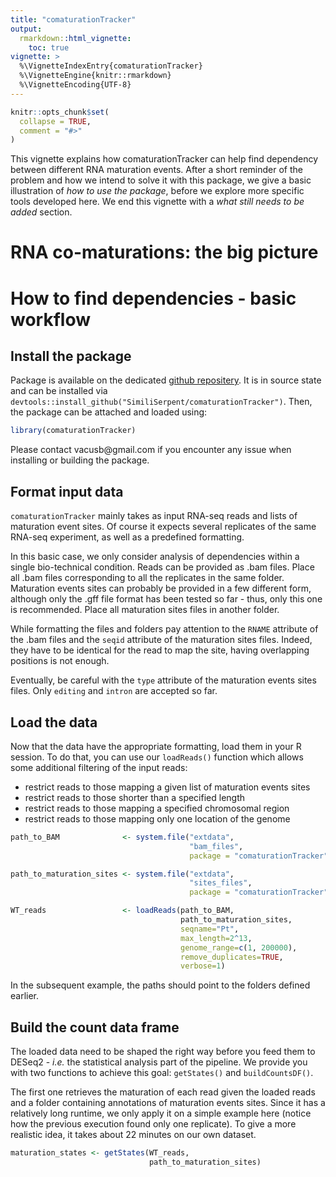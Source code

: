 ```yaml
---
title: "comaturationTracker"
output:
  rmarkdown::html_vignette:
    toc: true
vignette: >
  %\VignetteIndexEntry{comaturationTracker}
  %\VignetteEngine{knitr::rmarkdown}
  %\VignetteEncoding{UTF-8}
---
```


```r
knitr::opts_chunk$set(
  collapse = TRUE,
  comment = "#>"
)
```

This vignette explains how comaturationTracker can help find dependency between
different RNA maturation events. After a short reminder of the problem and how
we intend to solve it with this package, we give a basic illustration of *how to use the package*, before we explore more specific tools developed here. We end
this vignette with a *what still needs to be added* section.

# RNA co-maturations: the big picture

# How to find dependencies - basic workflow

## Install the package

Package is available on the dedicated [github repositery](https://github.com/SimiliSerpent/comaturationTracker). It is in
source state and can be installed via `devtools::install_github("SimiliSerpent/comaturationTracker")`. Then, the
package can be attached and loaded using:

```r
library(comaturationTracker)
```

Please contact vacusb\@gmail.com if you encounter any issue when installing or
building the package.

## Format input data

`comaturationTracker` mainly takes as input RNA-seq reads and lists of
maturation event sites. Of course it expects several replicates of the same
RNA-seq experiment, as well as a predefined formatting.

In this basic case, we only consider analysis of dependencies within a single
bio-technical condition. Reads can be provided as .bam files. Place all .bam
files corresponding to all the replicates in the same folder. Maturation events
sites can probably be provided in a few different form, although only the .gff
file format has been tested so far - thus, only this one is recommended. Place
all maturation sites files in another folder.

While formatting the files and folders pay attention to the `RNAME` attribute of
the .bam files and the `seqid` attribute of the maturation sites files. Indeed,
they have to be identical for the read to map the site, having overlapping
positions is not enough.

Eventually, be careful with the `type` attribute of the maturation events sites
files. Only `editing` and `intron` are accepted so far.

## Load the data

Now that the data have the appropriate formatting, load them in your R session.
To do that, you can use our `loadReads()` function which allows some additional
filtering of the input reads:

- restrict reads to those mapping a given list of maturation events sites
- restrict reads to those shorter than a specified length
- restrict reads to those mapping a specified chromosomal region
- restrict reads to those mapping only one location of the genome

```r
path_to_BAM              <- system.file("extdata",
                                        "bam_files",
                                        package = "comaturationTracker")

path_to_maturation_sites <- system.file("extdata",
                                        "sites_files",
                                        package = "comaturationTracker")
```

```r
WT_reads                 <- loadReads(path_to_BAM,
                                      path_to_maturation_sites,
                                      seqname="Pt",
                                      max_length=2^13,
                                      genome_range=c(1, 200000),
                                      remove_duplicates=TRUE,
                                      verbose=1)
```

In the subsequent example, the paths should point to the folders defined
earlier.

## Build the count data frame

The loaded data need to be shaped the right way before you feed them to DESeq2 -
*i.e.* the statistical analysis part of the pipeline. We provide you with two functions to achieve this goal: `getStates()` and `buildCountsDF()`.

The first one retrieves the maturation of each read given the loaded reads and a folder containing annotations of maturation events sites. Since it has a relatively long runtime, we only apply it on a simple example here (notice how
the previous execution found only one replicate). To give a more realistic idea,
it takes about 22 minutes on our own dataset.

```r
maturation_states <- getStates(WT_reads,
                               path_to_maturation_sites)
```

